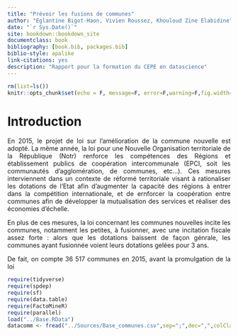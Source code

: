 ```yaml
--- 
title: "Prévoir les fusions de communes"
author: "Eglantine Bigot-Haon, Vivien Roussez, Khouloud Zine Elabidine"
date: "`r Sys.Date()`"
site: bookdown::bookdown_site
documentclass: book
bibliography: [book.bib, packages.bib]
biblio-style: apalike
link-citations: yes
description: "Rapport pour la formation du CEPE en datascience"
---
```


```r
rm(list=ls())
knitr::opts_chunk$set(echo = F, message=F, error=F,warning=F,fig.width=6, fig.height=6)
```

<style> body {text-align: justify}  </style>

# Introduction

En 2015, le projet de loi sur l'amélioration de la commune nouvelle est adopté. La même année, la loi pour une Nouvelle Organisation territoriale de la République (Notr) renforce les compétences des Régions et établissement publics de coopération intercommunale (EPCI, soit les communautés d'agglomération, de communes, etc...). Ces mesures  interviennent dans un contexte de réformé territoriale visant à rationaliser les dotations de l'Etat afin d'augmenter la capacité des régions à entrer dans la compétition internationale, et de ernforcer la coopération entre communes afin de développer la mutualisation des services et réaliser des économies d'échelle.

En plus de ces mesures, la loi concernant les communes nouvelles incite les communes, notamment les petites, à fusionner, avec une incitation fiscale assez forte : alors que les dotations baissent de façon génrale, les communes ayant fusionnée voient leurs dotations gelées pour 3 ans.


De fait, on compte 36 517 communes en 2015, avant la promulgation de la loi

```r
require(tidyverse)
require(spdep)
require(sf)
require(data.table)
require(FactoMineR)
require(parallel)
load("../Base.RData")
datacomm <- fread("../Sources/Base_communes.csv",sep=";",dec=",",colClasses = c("REG"="chr"))
```


